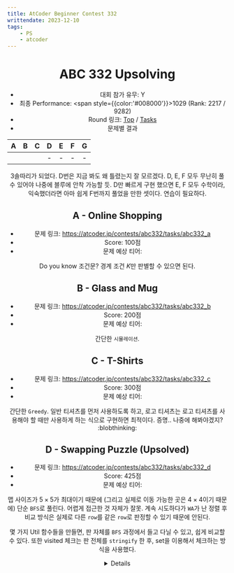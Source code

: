 ```yaml
---
title: AtCoder Beginner Contest 332
writtendate: 2023-12-10
tags:
    - PS
    - atcoder
---
```


<Header />

# ABC 332 Upsolving

- 대회 참가 유무: Y
- 최종 Performance: <span style={{color:'#008000'}}>1029</span> (Rank: 2217 / 9282)
- Round 링크: [Top](https://atcoder.jp/contests/abc332) / [Tasks](https://atcoder.jp/contests/abc332/tasks)
- 문제별 결과

| A | B | C | D | E | F | G |
| :-: | :-: | :-: | :-: | :-: | :-: | :-: |
| <AC state="AC" /> | <AC state="AC" /> | <AC state="AC" /> | - | - | - | - |


3솔따리가 되었다. D번은 지금 봐도 왜 틀렸는지 잘 모르겠다. D, E, F 모두 무난히 풀 수 있어야 나중에 블루에 안착 가능할 듯. D만 빠르게 구현 했으면 E, F 모두 수학이라, 익숙했더라면 아마 쉽게 F번까지 풀었을 만한 셋이다. 연습이 필요하다.

## A - Online Shopping

- 문제 링크: https://atcoder.jp/contests/abc332/tasks/abc332_a
- Score: 100점
- 문제 예상 티어: <SolvedTier tierName={TierName.Bronze} grade={5} width={15} />

Do you know 조건문? 경계 조건 $K$만 판별할 수 있으면 된다.

## B - Glass and Mug

- 문제 링크: https://atcoder.jp/contests/abc332/tasks/abc332_b
- Score: 200점
- 문제 예상 티어: <SolvedTier tierName={TierName.Silver} grade={5} width={15} />

간단한 `시뮬레이션`.

## C - T-Shirts

- 문제 링크: https://atcoder.jp/contests/abc332/tasks/abc332_c
- Score: 300점
- 문제 예상 티어: <SolvedTier tierName={TierName.Silver} grade={1} width={15} />

간단한 `Greedy`. 일반 티셔츠를 먼저 사용하도록 하고, 로고 티셔츠는 로고 티셔츠를 사용해야 할 때만 사용하게 하는 식으로 구현하면 최적이다. 증명.. 나중에 해봐야겠지? :blobthinking:

## D - Swapping Puzzle (Upsolved)

- 문제 링크: https://atcoder.jp/contests/abc332/tasks/abc332_d
- Score: 425점
- 문제 예상 티어: <SolvedTier tierName={TierName.Gold} grade={2} width={15} />

맵 사이즈가 $5 \times 5$가 최대이기 때문에 (그리고 실제로 이동 가능한 곳은 $4 \times 4$이기 때문에) 단순 `BFS`로 풀린다. 어렵게 접근한 것 자체가 잘못. 계속 시도하다가 `WA`가 난 정렬 후 비교 방식은 실제로 다른 `row`를 같은 `row`로 판정할 수 있기 때문에 안된다.

몇 가지 Util 함수들을 만들면, 판 자체를 `BFS` 과정에서 들고 다닐 수 있고, 쉽게 비교할 수 있다. 또한 visited 체크는 판 전체를 `stringify` 한 후, set을 이용해서 체크하는 방식을 사용했다.

<Details>
```cpp
int H, C;

struct Board {
    int b[5][5];

    int (&operator[](int idx))[5] {
        return b[idx];
    }
} A, B;

bool cmp(Board& a, Board& b) {
    for(int i = 0; i < H; ++i) {
        for(int j = 0; j < C; ++j) {
            if (a[i][j] == b[i][j]) continue;
            return false;
        }
    }
    return true;
}

unordered_set<string> US;

void visitedReset() {
    US.clear();
}

string getHash(Board& a) {
    string str = "";
    for(int i = 0; i < H; ++i) {
        for(int j = 0; j < C; ++j) {
            str += to_string(a[i][j]) + " ";
        }
    }
    return str;
}

bool checkVisited(Board& a) {
    string hash = getHash(a);
    if (US.find(hash) == US.end()) return false;
    return true;
}

void registerVisited(Board& a) {
    string hash = getHash(a);
    US.insert(hash);
}

struct QData {
    int depth;
    Board b;
} q[1000000];
int qf, qr;

void solve() {
    scanf("%d %d", &H, &C);
    FOR(i,0,H) FOR(j,0,C) scanf("%d", &A[i][j]);
    FOR(i,0,H) FOR(j,0,C) scanf("%d", &B[i][j]);

    int ans = 0x7FFFFFFF;

    Board a = A;
    visitedReset();
    // bfs
    qf = qr = 0;
    q[qr++] = { 0, a };
    while(qf != qr) {
        auto& cur = q[qf++];

        if (checkVisited(cur.b)) continue;
        registerVisited(cur.b);

        if (cmp(cur.b, B)) {
            ans = cur.depth;
            break;
        }

        for(int p = 0; p < H - 1; ++p) {
            Board b = cur.b;
            for(int i = 0; i < C; ++i) swap(b[p][i], b[p+1][i]);
            q[qr++] = {cur.depth + 1, b};
        }
        for(int p = 0; p < C - 1; ++p) {
            Board b = cur.b;
            for(int i = 0; i < H; ++i) swap(b[i][p], b[i][p+1]);
            q[qr++] = {cur.depth + 1, b};
        }
    }

    if (ans != 0x7FFFFFFF) {
        printf("%d\n", ans);
    } else {
        printf("-1\n");
    }
}
```
</Details>

## E - Lucky Bag (To be upsolved...)

- 문제 링크: https://atcoder.jp/contests/abc332/tasks/abc332_e
- Score: 525점
- 문제 예상 티어: ?

D번 푸느라 제대로 못봤다. 업솔빙 예정. 읽어봤을 때는 수학 문제인듯. 500점짜리 문제는 확실히 접근 시작이 쉽진 않다.

## F - Random Update Query (To be upsolved...)

- 문제 링크: https://atcoder.jp/contests/abc332/tasks/abc332_f
- Score: 550점
- 문제 예상 티어: ?

F에는 쿼리 문제가 많이 나오는 듯. 업솔빙 예정. 랜덤이기 떄문에 마찬가지로 수학이다.

## G

Skip

<TagList />
<Comment />
